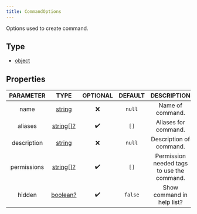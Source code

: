 ```yaml
---
title: CommandOptions
---
```


Options used to create command.

## Type
- [object](https://developer.mozilla.org/en-US/docs/Web/JavaScript/Reference/Global_Objects/Object)

## Properties

| PARAMETER | TYPE | OPTIONAL | DEFAULT | DESCRIPTION |
| :-------: | :--: | :------: | :-----: | :---------: |
| name | [string](https://developer.mozilla.org/en-US/docs/Web/JavaScript/Reference/Global_Objects/String) |  ❌   | `null`  | Name of command. |
| aliases | [string[]?](https://developer.mozilla.org/en-US/docs/Web/JavaScript/Reference/Global_Objects/String) |  ✔️   | `[]`  | Aliases for command. |
| description | [string](https://developer.mozilla.org/en-US/docs/Web/JavaScript/Reference/Global_Objects/String) |  ❌   | `null`  | Description of command. |
| permissions | [string[]?](https://developer.mozilla.org/en-US/docs/Web/JavaScript/Reference/Global_Objects/String) |  ✔️   | `[]`  | Permission needed tags to use the command. |
| hidden | [boolean?](https://developer.mozilla.org/en-US/docs/Web/JavaScript/Reference/Global_Objects/Boolean) |  ✔️   | `false`  | Show command in help list? |
